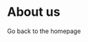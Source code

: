 
<SEO
title = "About test"
description = "About the BY-COVID project."
/>

<!-- *** CONTENT STARTS HERE *** -->

# About us

<Link to="/">Go back to the homepage</Link>
